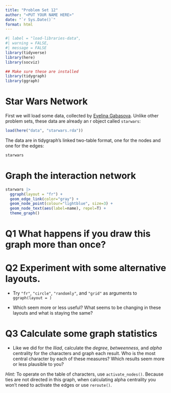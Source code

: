 ```yaml
---
title: "Problem Set 12"
author: "<PUT YOUR NAME HERE>"
date: "`r Sys.Date()`"
format: html
---
```


```r
#| label = "load-libraries-data",
#| warning = FALSE,
#| message = FALSE
library(tidyverse)
library(here)
library(socviz)

## Make sure these are installed
library(tidygraph)
library(ggraph)
```

# Star Wars Network

First we will load some data, collected by [Evelina Gabasova](https://zenodo.org/record/1411479#.ZDActC_MKgQ). Unlike other problem sets, these data are already an r object called `starwars`:

```r
load(here("data", "starwars.rda"))
```

The data are in tidygraph's linked two-table format, one for the nodes and one for the edges:

```r
starwars
```


# Graph the interaction network

```r
starwars |> 
  ggraph(layout = "fr") + 
  geom_edge_link(color="gray") + 
  geom_node_point(colour="lightblue", size=3) + 
  geom_node_text(aes(label=name), repel=T) +  
  theme_graph()
```

# Q1 What happens if you draw this graph more than once?

# Q2 Experiment with some alternative layouts. 

- Try `"fr"`, `"circle"`, `"randomly"`, and `"grid"` as arguments to `ggraph(layout = )`

- Which seem more or less useful? What seems to be changing in these layouts and what is staying the same?

# Q3 Calculate some graph statistics

- Like we did for the _Iliad_, calculate the _degree_, _betweenness_, and _alpha_ centrality for the characters and graph each result. Who is the most central character by each of these measures? Which results seem more or less plausible to you?

_Hint:_ To operate on the table of characters, use `activate_nodes()`. Because ties are not directed in this graph, when calculating alpha centrality you won't need to activate the edges or use `reroute()`. 

